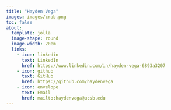 ```yaml
---
title: "Hayden Vega" 
images: images/crab.png
toc: false 
about: 
  template: jolla 
  image-shape: round
  image-width: 20em 
  links:
    - icon: linkedin 
      text: LinkedIn
      href: https://www.linkedin.com/in/hayden-vega-6893a3207
    - icon: github
      text: GitHub
      href: https://github.com/haydenvega
    - icon: envelope
      text: Email
      href: mailto:haydenvega@ucsb.edu
---
```

